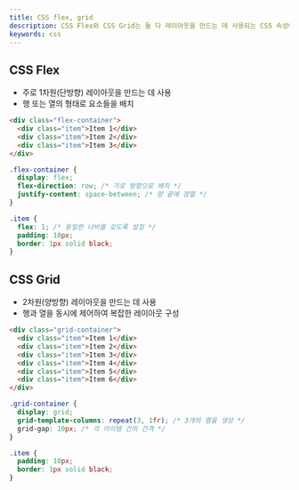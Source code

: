 ```yaml
---
title: CSS flex, grid
description: CSS Flex와 CSS Grid는 둘 다 레이아웃을 만드는 데 사용되는 CSS 속성이다.
keywords: css
---
```


## CSS Flex

- 주로 1차원(단방향) 레이아웃을 만드는 데 사용
- 행 또는 열의 형태로 요소들을 배치

```html
<div class="flex-container">
  <div class="item">Item 1</div>
  <div class="item">Item 2</div>
  <div class="item">Item 3</div>
</div>
```

```css
.flex-container {
  display: flex;
  flex-direction: row; /* 가로 방향으로 배치 */
  justify-content: space-between; /* 양 끝에 정렬 */
}

.item {
  flex: 1; /* 동일한 너비를 갖도록 설정 */
  padding: 10px;
  border: 1px solid black;
}
```

## CSS Grid

- 2차원(양방향) 레이아웃을 만드는 데 사용
- 행과 열을 동시에 제어하여 복잡한 레이아웃 구성

```html
<div class="grid-container">
  <div class="item">Item 1</div>
  <div class="item">Item 2</div>
  <div class="item">Item 3</div>
  <div class="item">Item 4</div>
  <div class="item">Item 5</div>
  <div class="item">Item 6</div>
</div>
```

```css
.grid-container {
  display: grid;
  grid-template-columns: repeat(3, 1fr); /* 3개의 열을 생성 */
  grid-gap: 10px; /* 각 아이템 간의 간격 */
}

.item {
  padding: 10px;
  border: 1px solid black;
}
```
